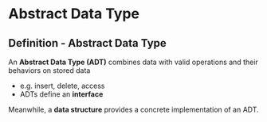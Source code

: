 # Abstract Data Type


::: {#nte-adt-def .callout-note}
## Definition - Abstract Data Type
An **Abstract Data Type (ADT)** combines data with valid operations and their behaviors on stored data
:::

- e.g. insert, delete, access
- ADTs define an **interface**

Meanwhile, a **data structure** provides a concrete implementation of an ADT.
